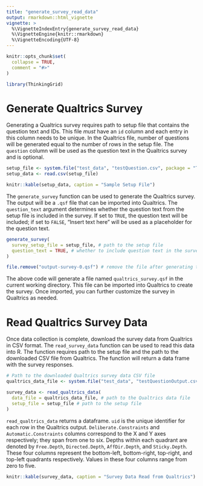 ```yaml
---
title: "generate_survey_read_data"
output: rmarkdown::html_vignette
vignette: >
  %\VignetteIndexEntry{generate_survey_read_data}
  %\VignetteEngine{knitr::rmarkdown}
  %\VignetteEncoding{UTF-8}
---
```


```r
knitr::opts_chunk$set(
  collapse = TRUE,
  comment = "#>"
)
```

```r
library(ThinkingGrid)
```

# Generate Qualtrics Survey
Generating a Qualtrics survey requires path to setup file that contains the question text and IDs. This file *must* have an `id` column and each entry in this column needs to be unique. In the Qualtrics file, number of questions will be generated equal to the number of rows in the setup file. The `question` column will be used as the question text in the Qualtrics survey and is optional.

```r
setup_file <- system.file("test_data", "testQuestion.csv", package = "ThinkingGrid")
setup_data <- read.csv(setup_file)

knitr::kable(setup_data, caption = "Sample Setup File")
```

The `generate_survey` function can be used to generate the Qualtrics survey. The output will be a `.qsf` file that can be imported into Qualtrics. The `question_text` argument determines whether the question text from the setup file is included in the survey. If set to `TRUE`, the question text will be included; if set to `FALSE`, "Insert text here" will be used as a placeholder for the question text.

```r
generate_survey(
  survey_setup_file = setup_file, # path to the setup file
  question_text = TRUE, # whether to include question text in the survey
)

file.remove("output-survey-0.qsf") # remove the file after generating to avoid clutter
```

The above code will generate a file named `qualtrics_survey.qsf` in the current working directory. This file can be imported into Qualtrics to create the survey. Once imported, you can further customize the survey in Qualtrics as needed.

# Read Qualtrics Survey Data

Once data collection is complete, download the survey data from Qualtrics in CSV format. The `read_survey_data` function can be used to read this data into R. The function requires path to the setup file and the path to the downloaded CSV file from Qualtrics. The function will return a data frame with the survey responses.

```r
# Path to the downloaded Qualtrics survey data CSV file
qualtrics_data_file <- system.file("test_data", "testQuestionOutput.csv", package = "ThinkingGrid")

survey_data <- read_qualtrics_data(
  data_file = qualtrics_data_file, # path to the Qualtrics data file
  setup_file = setup_file # path to the setup file
)
```

`read_qualtrics_data` returns a dataframe. `uid` is the unique identifier for each row in the Qualtrics output. `Deliberate.Constraints` and `Automatic.Constraints` columns correspond to the X and Y axes respectively; they span from one to six. Depths within each quadrant are denoted by `Free.Depth`, `Directed.Depth`, `AffDir.Depth`, and `Sticky.Depth`. These four columns represent the bottom-left, bottom-right, top-right, and top-left quadrants respectively. Values in these four columns range from zero to five.

```r
knitr::kable(survey_data, caption = "Survey Data Read from Qualtrics")
```